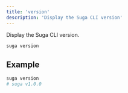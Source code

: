 ```yaml
---
title: 'version'
description: 'Display the Suga CLI version'
---
```


Display the Suga CLI version.

```bash
suga version
```

## Example

```bash
suga version
# suga v1.0.0
```